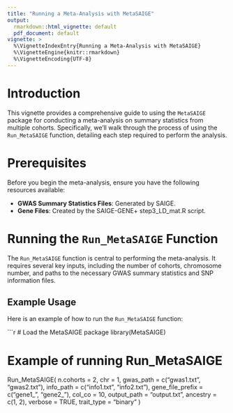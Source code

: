 ```yaml
---
title: "Running a Meta-Analysis with MetaSAIGE"
output: 
  rmarkdown::html_vignette: default
  pdf_document: default
vignette: >
  %\VignetteIndexEntry{Running a Meta-Analysis with MetaSAIGE}
  %\VignetteEngine{knitr::rmarkdown}
  %\VignetteEncoding{UTF-8}
---
```



# Introduction

This vignette provides a comprehensive guide to using the `MetaSAIGE` package for conducting a meta-analysis on summary statistics from multiple cohorts. Specifically, we'll walk through the process of using the `Run_MetaSAIGE` function, detailing each step required to perform the analysis.

# Prerequisites

Before you begin the meta-analysis, ensure you have the following resources available:

- **GWAS Summary Statistics Files**: Generated by SAIGE.
- **Gene Files**: Created by the SAIGE-GENE+ step3_LD_mat.R script.

# Running the `Run_MetaSAIGE` Function

The `Run_MetaSAIGE` function is central to performing the meta-analysis. It requires several key inputs, including the number of cohorts, chromosome number, and paths to the necessary GWAS summary statistics and SNP information files.

## Example Usage

Here is an example of how to run the `Run_MetaSAIGE` function:

```r
# Load the MetaSAIGE package
library(MetaSAIGE)

# Example of running Run_MetaSAIGE
Run_MetaSAIGE(
  n.cohorts = 2,
  chr = 1,
  gwas_path = c("gwas1.txt", "gwas2.txt"),
  info_path = c("info1.txt", "info2.txt"),
  gene_file_prefix = c("gene1_", "gene2_"),
  col_co = 10,
  output_path = "output.txt",
  ancestry = c(1, 2),
  verbose = TRUE,
  trait_type = "binary"
)
